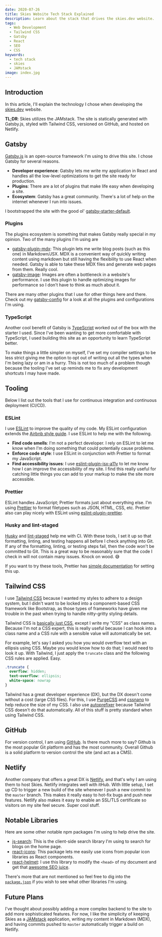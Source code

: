 ```yaml
---
date: 2020-07-26
title: Skies Website Tech Stack Explained
description: Learn about the stack that drives the skies.dev website.
tags:
  - Web Development
  - Tailwind CSS
  - Gatsby
  - React
  - SEO
  - CSS
keywords:
  - tech stack
  - skies
  - JAMstack
image: index.jpg
---
```


## Introduction

In this article, I'll explain the technology I chose when developing the
[skies.dev](https://www.skies.dev) website.

**TL;DR**: Skies utilizes the JAMstack. The site is statically generated with
Gatsby.js, styled with Tailwind CSS, versioned on GitHub, and hosted on Netlify.

## Gatsby

[Gatsby.js](https://www.gatsbyjs.org/) is an open-source framework I'm using to
drive this site. I chose Gatsby for several reasons.

- **Developer experience**: Gatsby lets me write my application in React and
  handles all the low-level optimizations to get the site ready for production.
- **Plugins**: There are a lot of plugins that make life easy when developing a
  site.
- **Ecosystem**: Gatsby has a great community. There's a lot of help on the
  internet whenever I run into issues.

I bootstrapped the site with the good ol'
[gatsby-starter-default](https://www.gatsbyjs.org/starters/gatsbyjs/gatsby-starter-default/).

### Plugins

The plugins ecosystem is something that makes Gatsby really special in my
opinion. Two of the many plugins I'm using are

- [gatsby-plugin-mdx](https://www.gatsbyjs.org/packages/gatsby-plugin-mdx/):
  This plugin lets me write blog posts (such as this one) in Markdown/JSX. MDX
  is a convenient way of quickly writing content using markdown but still having
  the flexibility to use React when needed. Gatsby is able to take these MDX
  files and generate web pages from them. Really cool.
- [gatsby-image](https://www.gatsbyjs.org/packages/gatsby-image): Images are
  often a bottleneck in a website's performance. I use this plugin to handle
  optimizing images for performance so I don't have to think as much about it.

There are many other plugins that I use for other things here and there. Check
out my
[gatsby-config](https://github.com/swkeever/skies.dev/blob/master/gatsby-config.js)
for a look at all the plugins and configurations I'm using.

### TypeScript

Another cool benefit of Gatsby is [TypeScript](https://www.typescriptlang.org/)
worked out of the box with the starter I used. Since I've been wanting to get
more comfortable with TypeScript, I used building this site as an opportunity to
learn TypeScript better.

To make things a little simpler on myself, I've set my compiler settings to be
less strict giving me the option to opt out of writing out all the types when
I'm being lazy or am in a hurry. This is not too much of a problem though
because the tooling I've set up reminds me to fix any development shortcuts I
may have made.

## Tooling

Below I list out the tools that I use for continuous integration and continuous
deployment (CI/CD).

### ESLint

I use [ESLint](https://eslint.org/) to improve the quality of my code. My ESLint
configuration extends the
[Airbnb style guide](https://github.com/airbnb/javascript). I use ESLint to help
me with the following.

- **Find code smells**: I'm not a perfect developer. I rely on ESLint to let me
  know when I'm doing something that could potentially cause problems.
- **Enforce code style**: I use ESLint in conjunction with Prettier to format my
  JavaScript.
- **Find accessibility issues**: I use
  [eslint-plugin-jsx-a11y](https://www.npmjs.com/package/eslint-plugin-jsx-a11y)
  to let me know how I can improve the accessibility of my site. I find this
  really useful for catching little things you can add to your markup to make
  the site more accessible.

### Prettier

ESLint handles JavaScript; Prettier formats just about everything else. I'm
using [Prettier](https://prettier.io/) to format filetypes such as JSON, HTML,
CSS, etc. Prettier also can play nicely with ESLint using
[eslint-plugin-prettier](https://github.com/prettier/eslint-plugin-prettier).

### Husky and lint-staged

[Husky](https://www.npmjs.com/package/husky) and
[lint-staged](https://github.com/okonet/lint-staged) help me with CI. With these
tools, I set it up so that formatting, linting, and testing happens all before I
check anything into Git. If any of the formatting, linting, or testing steps
fail, then the code won't be committed to Git. This is a great way to be
reasonably sure that the code I check in will not contain many issues. Knock on
wood. 😅

If you want to try these tools, Prettier has
[simple documentation](https://prettier.io/docs/en/precommit.html) for setting
this up.

## Tailwind CSS

I use [Tailwind CSS](https://tailwindcss.com/) because I wanted my styles to
adhere to a design system, but I didn't want to be locked into a component-based
CSS framework like Bootstrap, as those types of frameworks have given me trouble
in the past when trying to handle nitty-gritty styling details.

Tailwind CSS is [basically just CSS](/blog/learn-css), except I write my "CSS"
as class names. Because I'm not a CSS expert, this is really useful because I
can hook into a class name and a CSS rule with a sensible value will
automatically be set.

For example, let's say I asked you how you would overflow text with an ellipsis
using CSS. Maybe you would know how to do that; I would need to look it up. With
Tailwind, I just apply the `truncate` class and the following CSS rules are
applied. Easy.

```CSS
.truncate {
  overflow: hidden;
  text-overflow: ellipsis;
  white-space: nowrap
}
```

Tailwind has a great developer experience (DX), but the DX doesn't come without
a cost (large CSS files). For this, I use
[PurgeCSS](https://github.com/FullHuman/purgecss) and
[cssnano](https://cssnano.co/) to help reduce the size of my CSS. I also use
[autoprefixer](https://github.com/postcss/autoprefixer) because Tailwind CSS
doesn't do that automatically. All of this stuff is pretty standard when using
Tailwind CSS.

## GitHub

For version control, I am using [GitHub](https://www.github.com/). Is there much
more to say? Github is the most popular Git platform and has the most community.
Overall Github is a solid platform to version control the site (and act as a
CMS).

## Netlify

Another company that offers a great DX is [Netlify](https://www.netlify.com/),
and that's why I am using them to host Skies. Netlify integrates well with
itHub. With little setup, I set up CD to trigger a new build of the site
whenever I push a new commit to the `master` branch. This makes it really easy
to hot-fix bugs and push new features. Netlify also makes it easy to enable an
SSL/TLS certificate so visitors on my site feel secure. Super cool stuff.

## Notable Libraries

Here are some other notable npm packages I'm using to help drive the site.

- [js-search](https://github.com/bvaughn/js-search): This is the client-side
  search library I'm using to search for blogs on the home page.
- [react-icons](https://github.com/react-icons/react-icons): This package lets
  me easily use icons from popular icon libraries as React components.
- [react-helmet](https://github.com/nfl/react-helmet): I use this library to
  modify the `<head>` of my document and get that
  [awesome SEO juice](/blog/awesome-links).

There's more that are not mentioned so feel free to dig into the
[`package.json`](https://github.com/swkeever/skies.dev/blob/master/package.json)
if you wish to see what other libraries I'm using.

## Future Plans

I've thought about possibly adding a more complex backend to the site to add
more sophisticated features. For now, I like the simplicity of keeping Skies as
a [JAMstack](https://jamstack.org/) application, writing my content in Markdown
(MDX), and having commits pushed to `master` automatically trigger a build on
Netlify.
